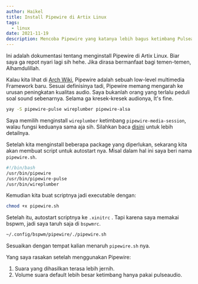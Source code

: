 ```yaml
---
author: Haikel
title: Install Pipewire di Artix Linux
tags:
  - linux
date: 2021-11-19
description: Mencoba Pipewire yang katanya lebih bagus ketimbang Pulseaudio di Artix Linux
---
```


Ini adalah dokumentasi tentang menginstall Pipewire di Artix Linux. Biar saya ga repot nyari lagi sih hehe. Jika dirasa bermanfaat bagi temen-temen, Alhamdulillah.

Kalau kita lihat di [Arch Wiki](https://wiki.archlinux.org/title/PipeWire), Pipewire adalah sebuah low-level multimedia Framework baru. Sesuai definisinya tadi, Pipewire memang mengarah ke urusan peningkatan kualitas audio.
Saya bukanlah orang yang terlalu peduli soal sound sebenarnya. Selama ga kresek-kresek audionya, It's fine.

```sh
yay -S pipewire-pulse wireplumber pipewire-alsa
```

Saya memilih menginstall `wireplumber` ketimbang `pipewire-media-session`, walau fungsi keduanya sama aja sih. Silahkan baca [disini](https://pipewire.pages.freedesktop.org/wireplumber/index.html) untuk lebih detailnya.

Setelah kita menginstall beberapa package yang diperlukan, sekarang kita akan membuat script untuk autostart nya. Misal dalam hal ini saya beri nama `pipewire.sh`.

```sh
#!/bin/bash
/usr/bin/pipewire
/usr/bin/pipewire-pulse
/usr/bin/wireplumber
```

Kemudian kita buat scriptnya jadi executable dengan:

```sh
chmod +x pipewire.sh
```

Setelah itu, autostart scriptnya ke `.xinitrc` . Tapi karena saya memakai bspwm, jadi saya taruh saja di `bspwmrc`.

```sh
~/.config/bspwm/pipewire/./pipewire.sh
```

Sesuaikan dengan tempat kalian menaruh `pipewire.sh` nya.

Yang saya rasakan setelah menggunakan Pipewire:

1. Suara yang dihasilkan terasa lebih jernih.
2. Volume suara default lebih besar ketimbang hanya pakai pulseaudio.
